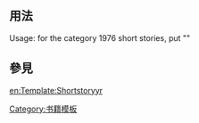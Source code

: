 <includeonly><!-- 在這裡加入模板的保護標識 --></includeonly><noinclude>{{template doc page viewed directly}}</noinclude>
<!-- 在本行下編輯模板說明 -->

== 用法 ==
Usage: for the category 1976 short stories, put "{{tlx|shortstoryyr|197|6}}"

== 參見 ==

<includeonly>
<!-- 本行下加入模板的分類 -->
[[Category:书籍模板]]
<!-- 本行下加入模板的跨語言鏈接 -->
[[en:Template:Shortstoryyr]]
</includeonly>